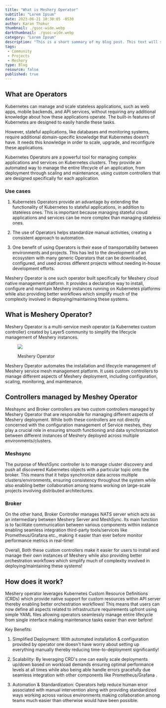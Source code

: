 ```yaml
---
title: "What is Meshery Operator"
subtitle: "Lorem Ipsum"
date: 2023-06-21 10:30:05 -0530
author: Karan Thakur
thumbnail: ./gsoc-wide.webp
darkthumbnail: ./gsoc-wide.webp
category: "Lorem Ipsum"
description: "This is a short summary of my blog post. This text will show in the blog's list view and in community newsletters."
tags:
 - Community
 - Projects
 - Meshery
type: Blog
resource: false
published: true
---
```




<BlogWrapper>


## What are Operators
Kubernetes can manage and scale stateless applications, such as web apps, mobile backends, and API services, without requiring any additional knowledge about how these applications operate. The built-in features of Kubernetes are designed to easily handle these tasks.

However, stateful applications, like databases and monitoring systems, require additional domain-specific knowledge that Kubernetes doesn’t have. It needs this knowledge in order to scale, upgrade, and reconfigure these applications.

Kubernetes Operators are a powerful tool for managing complex applications and services on Kubernetes clusters. They provide an automated way to manage the entire lifecycle of an application, from deployment through scaling and maintenance, using custom controllers that are designed specifically for each application.
### Use cases 

1. Kubernetes Operators provide an advantage by extending the functionality of Kubernetes to stateful applications, in addition to stateless ones. This is important because managing stateful cloud applications and services can be more complex than managing stateless ones.

2. The use of Operators helps standardize manual activities, creating a consistent approach to automation.

3. One benefit of using Operators is their ease of transportability between environments and projects. This has led to the development of an ecosystem with many generic Operators that can be downloaded, configured, and used across different projects without needing in-house development efforts. 

Meshery Operator is one such operator built specifically for Meshery cloud native management platform. It provides a declarative way to install, configure and maintain Meshery instances running on Kubernetes platforms while also providing better workflows which simplify much of the complexity involved in deploying/maintaining these systems.

## What is Meshery Operator?


<a>

Meshery Operator is a multi-service mesh operator (a Kubernetes custom controller) created by Layer5 community to simplify the lifecycle management of Meshery instances.
<figure class="imgWithCaption fig-right" style="width:50%" >
    <img src={operator}  />
    <figcaption>
    <p>Meshery Operator</p>
    </figcaption>
 </figure>

Meshery Operator automates the installation and lifecycle management of Meshery service mesh management platform. It uses custom controllers to manage different aspects of Meshery deployment, including configuration, scaling, monitoring, and maintenance.

 </a>

## Controllers managed by Meshey Operator 

Meshsync and Broker controllers are two custom controllers managed by Meshery Operator that are responsible for managing different aspects of Meshery deployment. While both these controllers are not directly concerned with the configuration management of Service meshes, they play a crucial role in ensuring smooth functioning and data synchronization between different instances of Meshery deployed across multiple environments/clusters.
### Meshsync
The purpose of MeshSync controller is to manage cluster discovery and push all discovered Kubernetes objects with a particular topic onto the broker. This means that it helps synchronize data across multiple clusters/environments, ensuring consistency throughout the system while also enabling better collaboration among teams working on large-scale projects involving distributed architectures.
### Broker 
On the other hand, Broker Controller manages NATS server which acts as an intermediary between Meshery Server and MeshSync. Its main function is to facilitate communication between various components within instance enabling seamless integration third-party tools/services like Prometheus/Grafana etc., making it easier than ever before monitor performance metrics in real-time!

Overall, Both these custom controllers make it easier for users to install and manage their own instances of Meshery while also providing better orchestration workflows which simplify much of complexity involved in deploying/maintaining these systems!

## How does it work?

Meshery operator leverages Kubernetes Custom Resource Definitions (CRDs) which provide native support for custom resources within API server thereby enabling better orchestration workflows! This means that users can now define all aspects related to infrastructure requirements upfront using simple YAML files allowing operators seamlessly manage entire lifecycle from single interface making maintenance tasks easier than ever before!

Key Benefits:

1. Simplified Deployment: With automated installation & configuration provided by operator one doesn't have worry about setting up everything manually thereby reducing time-to-deployment significantly!

2. Scalability: By leveraging CRD's one can easily scale deployments up/down based on workload demands ensuring optimal performance levels at all times while also being able handle errors gracefully due seamless integration with other components like Prometheus/Grafana .

3. Automation & Standardization: Operators help reduce human error associated with manual intervention along with providing standardized ways working across various environments making collaboration among teams much easier than otherwise would have been possible.


</BlogWrapper>

